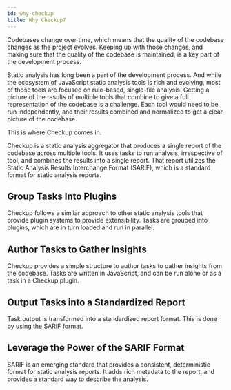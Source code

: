 ```yaml
---
id: why-checkup
title: Why Checkup?
---
```


Codebases change over time, which means that the quality of the codebase changes as the project evolves. Keeping up with those changes, and making sure that the quality of the codebase is maintained, is a key part of the development process.

Static analysis has long been a part of the development process. And while the ecosystem of JavaScript static analysis tools is rich and evolving, most of those tools are focused on rule-based, single-file analysis. Getting a picture of the results of multiple tools that combine to give a full representation of the codebase is a challenge. Each tool would need to be run independently, and their results combined and normalized to get a clear picture of the codebase.

This is where Checkup comes in.

Checkup is a static analysis aggregator that produces a single report of the codebase across multiple tools. It uses tasks to run analysis, irrespective of tool, and combines the results into a single report. That report utilizes the Static Analysis Results Interchange Format (SARIF), which is a standard format for static analysis reports.

## Group Tasks Into Plugins

Checkup follows a similar approach to other static analysis tools that provide plugin systems to provide extensibility. Tasks are grouped into plugins, which are in turn loaded and run in parallel.

## Author Tasks to Gather Insights

Checkup provides a simple structure to author tasks to gather insights from the codebase. Tasks are written in JavaScript, and can be run alone or as a task in a Checkup plugin.

## Output Tasks into a Standardized Report

Task output is transformed into a standardized report format. This is done by using the [SARIF](https://docs.oasis-open.org/sarif/sarif/v1.0/os/sarif-v1.0-os.html) format.

## Leverage the Power of the SARIF Format

SARIF is an emerging standard that provides a consistent, deterministic format for static analysis reports. It adds rich metadata to the report, and provides a standard way to describe the analysis.
